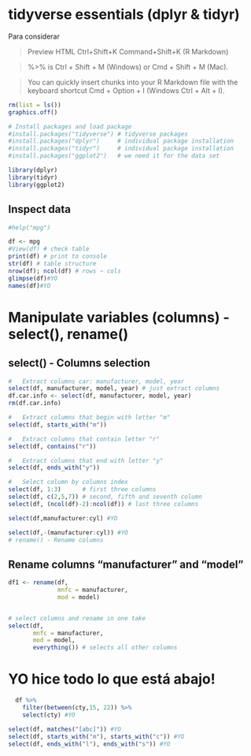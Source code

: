 # tidyverse essentials (dplyr & tidyr)


Para considerar

  > Preview HTML	Ctrl+Shift+K	Command+Shift+K (R Markdown)

  > %>% is Ctrl + Shift + M (Windows) or Cmd + Shift + M (Mac).

  > You can quickly insert chunks into your R Markdown file with the keyboard shortcut Cmd + Option + I (Windows Ctrl + Alt + I).

```{r}
rm(list = ls())
graphics.off()

# Install packages and load package
#install.packages("tidyverse") # tidyverse packages
#install.packages("dplyr")     # individual package installation
#install.packages("tidyr")     # individual package installation
#install.packages("ggplot2")   # we need it for the data set

library(dplyr)
library(tidyr)
library(ggplot2)
```

## Inspect data
```{r}
#help("mpg")

df <- mpg
#View(df) # check table
print(df) # print to console
str(df) # table structure
nrow(df); ncol(df) # rows ~ cols
glimpse(df)#YO
names(df)#YO
```

# Manipulate variables (columns) - select(), rename()

## select() - Columns selection
```{r}
#   Extract columns car: manufacturer, model, year
select(df, manufacturer, model, year) # just extract columns
df.car.info <- select(df, manufacturer, model, year)
rm(df.car.info)

#   Extract columns that begin with letter "m"
select(df, starts_with("m"))

#   Extract columns that contain letter "r"
select(df, contains("r"))

#   Extract columns that end with letter "y"
select(df, ends_with("y"))

#   Select column by columns index
select(df, 1:3)      # first three columns
select(df, c(2,5,7)) # second, fifth and seventh column
select(df, (ncol(df)-2):ncol(df)) # last three columns

select(df,manufacturer:cyl) #YO

select(df,-(manufacturer:cyl)) #YO
# rename() - Rename columns
``` 


##   Rename columns "manufacturer" and "model"

```{r}
df1 <- rename(df, 
              mnfc = manufacturer,
              mod = model)


# select columns and rename in one take
select(df,
       mnfc = manufacturer,
       mod = model,
       everything()) # selects all other columns
```

# YO hice todo lo que está abajo!

```{r}
  df %>% 
    filter(between(cty,15, 22)) %>%
    select(cty) #YO

select(df, matches("[abc]")) #YO
select(df, starts_with("m"), starts_with("c")) #YO
select(df, ends_with("l"), ends_with("s")) #YO
```

